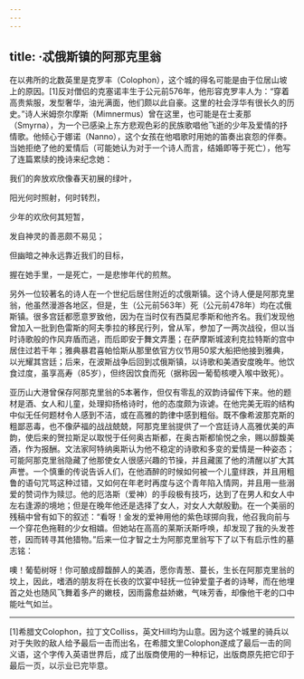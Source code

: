 ```yaml
---
---
---
```

title: ·忒俄斯镇的阿那克里翁
---




在以弗所的北数英里是克罗丰（Colophon），这个城的得名可能是由于位居山坡上的原因。[1]反对僧侣的克塞诺丰生于公元前576年，他形容克罗丰人为：“穿着高贵紫服，发型奢华，油光满面，他们颇以此自豪。这里的社会浮华有很长久的历史。”诗人米姆奈尔摩斯（Mimnermus）曾在这里，也可能是在士麦那（Smyrna），为一个已感染上东方悲观色彩的民族歌唱他飞逝的少年及爱情的抒情歌。他倾心于娜诺（Nanno），这个女孩在他唱歌时用她的笛奏出哀怨的伴奏。当她拒绝了他的爱情后（可能她认为对于一个诗人而言，结婚即等于死亡），他写了连篇累牍的挽诗来纪念她：

我们的奔放欢欣像春天初展的绿叶，

阳光何时照射，何时转烈，

少年的欢欣何其短暂，

发自神灵的善恶颇不易见；

但幽暗之神永远靠近我们的目标，

握在她手里，一是死亡，一是悲惨年代的煎熬。



另外一位较著名的诗人在一个世纪后居住附近的忒俄斯镇。这个诗人便是阿那克里翁，他虽然漫游各地区，但是，生（公元前563年）死（公元前478年）均在忒俄斯镇。很多宫廷都愿意罗致他，因为在当时仅有西莫尼季斯和他齐名。我们发现他曾加入一批到色雷斯的阿夫季拉的移民行列，曾从军，参加了一两次战役，但以当时诗歌般的作风弃盾而逃，而后即安于舞文弄墨；在萨摩斯城波利克拉特斯的宫中居住过若干年；雅典暴君喜帕恰斯从那里依官方仪节用50浆大船把他接到雅典，以光耀其宫廷；后来，在波斯战争后回到忒俄斯镇，以诗歌和美酒安度晚年。他饮食过度，虽享高寿（85岁），但终因饮食而死（据称因一葡萄核哽入喉中致死）。

亚历山大港曾保存阿那克里翁的5本著作，但仅有零乱的双韵诗留传下来。他的题材是酒、女人和儿童，处理抑扬格诗时，他的态度颇为诙谑。在他完美无瑕的结构中似无任何题材令人感到不洁，或在高雅的韵律中感到粗俗。既不像希波那克斯的粗鄙恶毒，也不像萨福的战战兢兢，阿那克里翁提供了一个宫廷诗人高雅优美的声韵，使后来的贺拉斯足以取悦于任何奥古斯都，在奥古斯都愉悦之余，赐以醇馥美酒，作为报酬。文法家阿特纳奥斯认为他不稳定的诗歌和多变的爱情是一种姿态；可能阿那克里翁隐藏了他那使女人很感兴趣的节操，并且藏匿了他的清醒以扩大其声誉。一个慎重的传说告诉人们，在他酒醉的时候如何被一个儿童绊跌，并且用粗鲁的语句咒骂这种过错，又如何在年老时再度与这个青年陷入情网，并且用一些溺爱的赞词作为赎愆。他的厄洛斯（爱神）的手段极有技巧，达到了在男人和女人中左右逢源的境地；但是在晚年他还是选择了女人，对女人大献殷勤。在一个美丽的残稿中曾有如下的叙述：“看呀！金发的爱神用他的紫色球掷向我，他召我向前与一个穿花色拖鞋的少女相嬉。但她站在高高的莱斯沃斯呼唤，却发现了我的头发苍苍，因而转寻其他猎物。”后来一位才智之士为阿那克里翁写下了以下有启示性的墓志铭：

噢！葡萄树呀！你可酿成醇馥醉人的美酒，愿你青葱、蔓长，生长在阿那克里翁的坟上，因此，嗜酒的朋友将在长夜的饮宴中轻抚一位钟爱童子者的诗琴，而在他埋首之处也随风飞舞着多产的嫩枝，因雨露愈益娇嫩，气味芳香，却像他干老的口中能吐气如兰。





* * *



[1]希腊文Colophon，拉丁文Colliss，英文Hill均为山意。因为这个城里的骑兵以对于失败的敌人给予最后一击而出名，在希腊文里Colophon遂成了最后一击的同义语，这个字传入英语世界后，成了出版商使用的一种标记，出版商原先把它印于最后一页，以示业已完毕意。